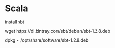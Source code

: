 # Scala

install sbt

wget https://dl.bintray.com/sbt/debian/sbt-1.2.8.deb

dpkg -i /opt/share/software/sbt-1.2.8.deb

